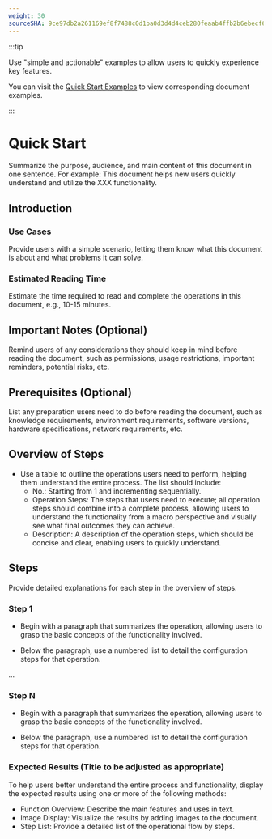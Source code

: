 ```yaml
---
weight: 30
sourceSHA: 9ce97db2a261169ef8f7488c0d1ba0d3d4d4ceb280feaab4ffb2b6ebecf631e9
---
```


:::tip

Use "simple and actionable" examples to allow users to quickly experience key features.

You can visit the [Quick Start Examples](https://product-doc-guide.alauda.cn/template/quick_start/example.html) to view corresponding document examples.

:::

# Quick Start

Summarize the purpose, audience, and main content of this document in one sentence. For example: This document helps new users quickly understand and utilize the XXX functionality.

## Introduction

### Use Cases

Provide users with a simple scenario, letting them know what this document is about and what problems it can solve.

### Estimated Reading Time

Estimate the time required to read and complete the operations in this document, e.g., 10-15 minutes.

## Important Notes (Optional)

Remind users of any considerations they should keep in mind before reading the document, such as permissions, usage restrictions, important reminders, potential risks, etc.

## Prerequisites (Optional)

List any preparation users need to do before reading the document, such as knowledge requirements, environment requirements, software versions, hardware specifications, network requirements, etc.

## Overview of Steps

- Use a table to outline the operations users need to perform, helping them understand the entire process. The list should include:
  - No.: Starting from 1 and incrementing sequentially.
  - Operation Steps: The steps that users need to execute; all operation steps should combine into a complete process, allowing users to understand the functionality from a macro perspective and visually see what final outcomes they can achieve.
  - Description: A description of the operation steps, which should be concise and clear, enabling users to quickly understand.

## Steps

Provide detailed explanations for each step in the overview of steps.

### Step 1

- Begin with a paragraph that summarizes the operation, allowing users to grasp the basic concepts of the functionality involved.

- Below the paragraph, use a numbered list to detail the configuration steps for that operation.

...

### Step N

- Begin with a paragraph that summarizes the operation, allowing users to grasp the basic concepts of the functionality involved.

- Below the paragraph, use a numbered list to detail the configuration steps for that operation.

### Expected Results (Title to be adjusted as appropriate)

To help users better understand the entire process and functionality, display the expected results using one or more of the following methods:

- Function Overview: Describe the main features and uses in text.
- Image Display: Visualize the results by adding images to the document.
- Step List: Provide a detailed list of the operational flow by steps.
